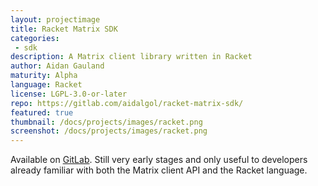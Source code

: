 ```yaml
---
layout: projectimage
title: Racket Matrix SDK
categories: 
 - sdk
description: A Matrix client library written in Racket
author: Aidan Gauland
maturity: Alpha
language: Racket
license: LGPL-3.0-or-later
repo: https://gitlab.com/aidalgol/racket-matrix-sdk/
featured: true
thumbnail: /docs/projects/images/racket.png
screenshot: /docs/projects/images/racket.png
---
```


Available on [GitLab](https://gitlab.com/aidalgol/racket-matrix-sdk/).  Still very early stages and only useful to developers already familiar with both the Matrix client API and the Racket language.
